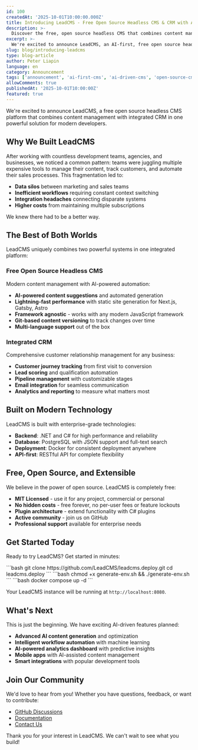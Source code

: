 ```yaml
---
id: 100
createdAt: '2025-10-01T10:00:00.000Z'
title: Introducing LeadCMS - Free Open Source Headless CMS & CRM with AI
description: >-
  Discover the free, open source headless CMS that combines content management with integrated CRM. Perfect for Next.js and modern frameworks with AI-powered automation.
excerpt: >-
  We're excited to announce LeadCMS, an AI-first, free open source headless CMS platform that combines the best of AI-driven content management and intelligent customer relationship management in one powerful solution.
slug: blog/introducing-leadcms
type: blog-article
author: Peter Liapin
language: en
category: Announcement
tags: ['announcement', 'ai-first-cms', 'ai-driven-cms', 'open-source-cms', 'free-cms', 'headless-cms', 'next-js-cms']
allowComments: true
publishedAt: '2025-10-01T10:00:00Z'
featured: true
---
```


We're excited to announce LeadCMS, a free open source headless CMS platform that combines content management with integrated CRM in one powerful solution for modern developers.

## Why We Built LeadCMS

After working with countless development teams, agencies, and businesses, we noticed a common pattern: teams were juggling multiple expensive tools to manage their content, track customers, and automate their sales processes. This fragmentation led to:

- **Data silos** between marketing and sales teams
- **Inefficient workflows** requiring constant context switching
- **Integration headaches** connecting disparate systems
- **Higher costs** from maintaining multiple subscriptions

We knew there had to be a better way.

## The Best of Both Worlds

LeadCMS uniquely combines two powerful systems in one integrated platform:

### Free Open Source Headless CMS

Modern content management with AI-powered automation:

- **AI-powered content suggestions** and automated generation
- **Lightning-fast performance** with static site generation for Next.js, Gatsby, Astro
- **Framework agnostic** - works with any modern JavaScript framework
- **Git-based content versioning** to track changes over time
- **Multi-language support** out of the box

### Integrated CRM

Comprehensive customer relationship management for any business:

- **Customer journey tracking** from first visit to conversion
- **Lead scoring** and qualification automation
- **Pipeline management** with customizable stages
- **Email integration** for seamless communication
- **Analytics and reporting** to measure what matters most

## Built on Modern Technology

LeadCMS is built with enterprise-grade technologies:

- **Backend**: .NET and C# for high performance and reliability
- **Database**: PostgreSQL with JSON support and full-text search
- **Deployment**: Docker for consistent deployment anywhere
- **API-first**: RESTful API for complete flexibility

## Free, Open Source, and Extensible

We believe in the power of open source. LeadCMS is completely free:

- **MIT Licensed** - use it for any project, commercial or personal
- **No hidden costs** - free forever, no per-user fees or feature lockouts
- **Plugin architecture** - extend functionality with C# plugins
- **Active community** - join us on GitHub
- **Professional support** available for enterprise needs

## Get Started Today

Ready to try LeadCMS? Get started in minutes:

<Steps>
  <Step title="Clone the repository">
    ```bash
    git clone https://github.com/LeadCMS/leadcms.deploy.git
    cd leadcms.deploy
    ```
  </Step>
  <Step title="Generate environment configuration">
    ```bash
    chmod +x generate-env.sh && ./generate-env.sh
    ```
  </Step>
  <Step title="Start with Docker Compose">
    ```bash
    docker compose up -d
    ```
  </Step>
</Steps>

Your LeadCMS instance will be running at `http://localhost:8080`.

## What's Next

This is just the beginning. We have exciting AI-driven features planned:

- **Advanced AI content generation** and optimization
- **Intelligent workflow automation** with machine learning
- **AI-powered analytics dashboard** with predictive insights
- **Mobile apps** with AI-assisted content management
- **Smart integrations** with popular development tools

## Join Our Community

We'd love to hear from you! Whether you have questions, feedback, or want to contribute:

- [GitHub Discussions](https://github.com/LeadCMS/leadcms.core/discussions)
- [Documentation](/docs)
- [Contact Us](/contact-us)

Thank you for your interest in LeadCMS. We can't wait to see what you build!
